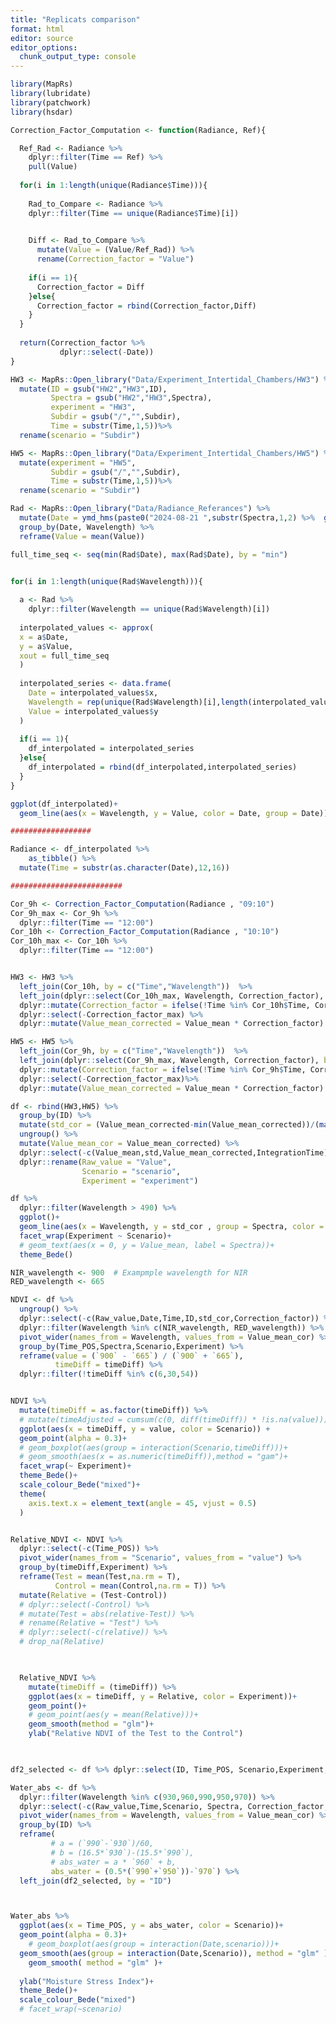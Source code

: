 ```yaml
---
title: "Replicats comparison"
format: html
editor: source
editor_options: 
  chunk_output_type: console
---
```


```r
library(MapRs)
library(lubridate)
library(patchwork)
library(hsdar)
```

```r

Correction_Factor_Computation <- function(Radiance, Ref){

  Ref_Rad <- Radiance %>% 
    dplyr::filter(Time == Ref) %>% 
    pull(Value)
  
  for(i in 1:length(unique(Radiance$Time))){
    
    Rad_to_Compare <- Radiance %>% 
    dplyr::filter(Time == unique(Radiance$Time)[i])
    

    Diff <- Rad_to_Compare %>% 
      mutate(Value = (Value/Ref_Rad)) %>% 
      rename(Correction_factor = "Value")
    
    if(i == 1){
      Correction_factor = Diff
    }else{
      Correction_factor = rbind(Correction_factor,Diff)
    }
  }
  
  return(Correction_factor %>% 
           dplyr::select(-Date))
}

```


```r
HW3 <- MapRs::Open_library("Data/Experiment_Intertidal_Chambers/HW3") %>% 
  mutate(ID = gsub("HW2","HW3",ID),
         Spectra = gsub("HW2","HW3",Spectra),
         experiment = "HW3",
         Subdir = gsub("/","",Subdir),
         Time = substr(Time,1,5))%>% 
  rename(scenario = "Subdir")

HW5 <- MapRs::Open_library("Data/Experiment_Intertidal_Chambers/HW5") %>% 
  mutate(experiment = "HW5",
         Subdir = gsub("/","",Subdir),
         Time = substr(Time,1,5))%>% 
  rename(scenario = "Subdir")
```

```r

Rad <- MapRs::Open_library("Data/Radiance_Referances") %>% 
  mutate(Date = ymd_hms(paste0("2024-08-21 ",substr(Spectra,1,2) %>%  gsub("[^0-9]", "", .),":00:00"))) %>%
  group_by(Date, Wavelength) %>% 
  reframe(Value = mean(Value))

full_time_seq <- seq(min(Rad$Date), max(Rad$Date), by = "min")


for(i in 1:length(unique(Rad$Wavelength))){
  
  a <- Rad %>% 
    dplyr::filter(Wavelength == unique(Rad$Wavelength)[i])
  
  interpolated_values <- approx(
  x = a$Date, 
  y = a$Value, 
  xout = full_time_seq
  )
  
  interpolated_series <- data.frame(
    Date = interpolated_values$x,
    Wavelength = rep(unique(Rad$Wavelength)[i],length(interpolated_values$x)),
    Value = interpolated_values$y
  )
  
  if(i == 1){
    df_interpolated = interpolated_series
  }else{
    df_interpolated = rbind(df_interpolated,interpolated_series)
  }
}

ggplot(df_interpolated)+
  geom_line(aes(x = Wavelength, y = Value, color = Date, group = Date))

##################

Radiance <- df_interpolated %>% 
    as_tibble() %>% 
  mutate(Time = substr(as.character(Date),12,16))

#########################
```

```r

Cor_9h <- Correction_Factor_Computation(Radiance , "09:10")
Cor_9h_max <- Cor_9h %>% 
  dplyr::filter(Time == "12:00")
Cor_10h <- Correction_Factor_Computation(Radiance , "10:10")
Cor_10h_max <- Cor_10h %>% 
  dplyr::filter(Time == "12:00")


HW3 <- HW3 %>% 
  left_join(Cor_10h, by = c("Time","Wavelength"))  %>%
  left_join(dplyr::select(Cor_10h_max, Wavelength, Correction_factor), by = "Wavelength", suffix = c("", "_max")) %>%
  dplyr::mutate(Correction_factor = ifelse(!Time %in% Cor_10h$Time, Correction_factor_max, Correction_factor)) %>% 
  dplyr::select(-Correction_factor_max) %>% 
  dplyr::mutate(Value_mean_corrected = Value_mean * Correction_factor)

HW5 <- HW5 %>% 
  left_join(Cor_9h, by = c("Time","Wavelength"))  %>%
  left_join(dplyr::select(Cor_9h_max, Wavelength, Correction_factor), by = "Wavelength", suffix = c("", "_max")) %>%
  dplyr::mutate(Correction_factor = ifelse(!Time %in% Cor_9h$Time, Correction_factor_max, Correction_factor)) %>% 
  dplyr::select(-Correction_factor_max)%>% 
  dplyr::mutate(Value_mean_corrected = Value_mean * Correction_factor)

df <- rbind(HW3,HW5) %>%
  group_by(ID) %>% 
  mutate(std_cor = (Value_mean_corrected-min(Value_mean_corrected))/(max(Value_mean_corrected)-min(Value_mean_corrected))) %>%
  ungroup() %>% 
  mutate(Value_mean_cor = Value_mean_corrected) %>% 
  dplyr::select(-c(Value_mean,std,Value_mean_corrected,IntegrationTime)) %>% 
  dplyr::rename(Raw_value = "Value",
                Scenario = "scenario",
                Experiment = "experiment")
```

```r

df %>% 
  dplyr::filter(Wavelength > 490) %>% 
  ggplot()+
  geom_line(aes(x = Wavelength, y = std_cor , group = Spectra, color = timeDiff))+
  facet_wrap(Experiment ~ Scenario)+
  # geom_text(aes(x = 0, y = Value_mean, label = Spectra))+
  theme_Bede()

```

```r
NIR_wavelength <- 900  # Exampmple wavelength for NIR
RED_wavelength <- 665 

NDVI <- df %>% 
  ungroup() %>% 
  dplyr::select(-c(Raw_value,Date,Time,ID,std_cor,Correction_factor)) %>% 
  dplyr::filter(Wavelength %in% c(NIR_wavelength, RED_wavelength)) %>%
  pivot_wider(names_from = Wavelength, values_from = Value_mean_cor) %>%
  group_by(Time_POS,Spectra,Scenario,Experiment) %>% 
  reframe(value = (`900` - `665`) / (`900` + `665`),
          timeDiff = timeDiff) %>% 
  dplyr::filter(!timeDiff %in% c(6,30,54))


NDVI %>%   
  mutate(timeDiff = as.factor(timeDiff)) %>% 
  # mutate(timeAdjusted = cumsum(c(0, diff(timeDiff)) * !is.na(value))) %>% 
  ggplot(aes(x = timeDiff, y = value, color = Scenario)) +
  geom_point(alpha = 0.3)+
  # geom_boxplot(aes(group = interaction(Scenario,timeDiff)))+
  # geom_smooth(aes(x = as.numeric(timeDiff)),method = "gam")+
  facet_wrap(~ Experiment)+
  theme_Bede()+
  scale_colour_Bede("mixed")+
  theme(
    axis.text.x = element_text(angle = 45, vjust = 0.5)
  )


Relative_NDVI <- NDVI %>% 
  dplyr::select(-c(Time_POS)) %>% 
  pivot_wider(names_from = "Scenario", values_from = "value") %>%
  group_by(timeDiff,Experiment) %>%
  reframe(Test = mean(Test,na.rm = T),
          Control = mean(Control,na.rm = T)) %>% 
  mutate(Relative = (Test-Control))
  # dplyr::select(-Control) %>% 
  # mutate(Test = abs(relative-Test)) %>% 
  # rename(Relative = "Test") %>% 
  # dplyr::select(-c(relative)) %>% 
  # drop_na(Relative)
  


  Relative_NDVI %>% 
    mutate(timeDiff = (timeDiff)) %>% 
    ggplot(aes(x = timeDiff, y = Relative, color = Experiment))+
    geom_point()+
    # geom_point(aes(y = mean(Relative)))+
    geom_smooth(method = "glm")+
    ylab("Relative NDVI of the Test to the Control")
  



```

```r
df2_selected <- df %>% dplyr::select(ID, Time_POS, Scenario,Experiment,Date)

Water_abs <- df %>% 
  dplyr::filter(Wavelength %in% c(930,960,990,950,970)) %>%
  dplyr::select(-c(Raw_value,Time,Scenario, Spectra, Correction_factor,Time_POS,std_cor)) %>% 
  pivot_wider(names_from = Wavelength, values_from = Value_mean_cor) %>%
  group_by(ID) %>% 
  reframe(
         # a = (`990`-`930`)/60,
         # b = (16.5*`930`)-(15.5*`990`),
         # abs_water = a * `960` + b,
         abs_water = (0.5*(`990`+`950`))-`970`) %>% 
  left_join(df2_selected, by = "ID")



Water_abs %>% 
  ggplot(aes(x = Time_POS, y = abs_water, color = Scenario))+
  geom_point(alpha = 0.3)+
    # geom_boxplot(aes(group = interaction(Date,scenario)))+
  geom_smooth(aes(group = interaction(Date,Scenario)), method = "glm" )+
    geom_smooth( method = "glm" )+
  
  ylab("Moisture Stress Index")+
  theme_Bede()+
  scale_colour_Bede("mixed")
  # facet_wrap(~scenario)

```


```r


```



